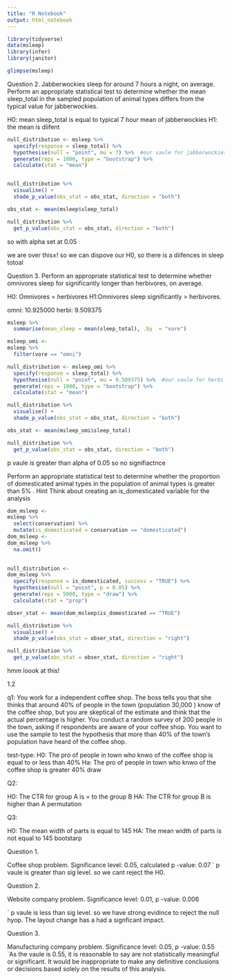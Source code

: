 ```yaml
---
title: "R Notebook"
output: html_notebook
---
```


```r
library(tidyverse)
data(msleep)
library(infer)
library(janitor)


```

```r
glimpse(msleep)
```
Question 2.
Jabberwockies sleep for around 7 hours a night, on average. Perform an appropriate statistical test to determine whether the mean sleep_total in the sampled population of animal types differs from the typical value for jabberwockies.

H0: mean sleep_total is equal to typical 7 hour mean of jabberwockies
H1: the mean is diifent 

```r

null_distribution <- msleep %>% 
  specify(response = sleep_total) %>% 
  hypothesise(null = "point", mu = 7) %>%  #our vaule for jabberwockies
  generate(reps = 1000, type = "bootstrap") %>% 
  calculate(stat = "mean")



```

```r

null_distribution %>% 
  visualise() +
  shade_p_value(obs_stat = obs_stat, direction = "both")


```
```r
obs_stat <- mean(msleep$sleep_total)


```

```r

null_distribution %>% 
  get_p_value(obs_stat = obs_stat, direction = "both")
```

so with alpha set at 0.05

we are over this±! so we can dispove our H0,
so there is a diifences in sleep totoal 


Question 3.
Perform an appropriate statistical test to determine whether omnivores sleep for significantly longer than herbivores, 
on average.

H0: Omnivores = herbivores
H1:Omnivores sleep significantly > herbivores.

omni: 10.925000
herbi: 9.509375

```r
msleep %>% 
  summarise(mean_sleep = mean(sleep_total), .by  = "vore")
```

```r
msleep_omi <-
msleep %>% 
  filter(vore == "omni")
```


```r

null_distribution <- msleep_omi %>% 
  specify(response = sleep_total) %>% 
  hypothesise(null = "point", mu = 9.509375) %>%  #our vaule for herbi
  generate(reps = 1000, type = "bootstrap") %>% 
  calculate(stat = "mean")

```

```r

null_distribution %>% 
  visualise() +
  shade_p_value(obs_stat = obs_stat, direction = "both")


```

```r
obs_stat <- mean(msleep_omi$sleep_total)


```

```r

null_distribution %>% 
  get_p_value(obs_stat = obs_stat, direction = "both")
```
p vaule is greater than alpha of 0.05 
so no signifiactnce 

Perform an appropriate statistical test to determine whether the proportion of domesticated animal types in the population of animal types is greater than 5%
.
Hint
Think about creating an is_domesticated variable for the analysis


```r
dom_msleep <- 
msleep %>% 
  select(conservation) %>% 
  mutate(is_domesticated = conservation == "domesticated")
dom_msleep <-
dom_msleep %>% 
  na.omit()
  
```

```r
null_distribution <-
dom_msleep %>% 
  specify(response = is_domesticated, success = "TRUE") %>% 
  hypothesise(null = "point", p = 0.05) %>% 
  generate(reps = 5000, type = "draw") %>% 
  calculate(stat = "prop")

```

```r
obser_stat <- mean(dom_msleep$is_domesticated == "TRUE")
```

```r

null_distribution %>% 
  visualise() +
  shade_p_value(obs_stat = obser_stat, direction = "right")

```

```r
null_distribution %>% 
  get_p_value(obs_stat = obser_stat, direction = "right")

```
hmm loook at this! 


1.2


q1:
You work for a independent coffee shop. The boss tells you that she thinks that around 40%
 of people in the town (population 30,000
) know of the coffee shop, but you are skeptical of the estimate and think that the actual percentage is higher. You conduct a random survey of 200
 people in the town, asking if respondents are aware of your coffee shop. You want to use the sample to test the hypothesis that more than 40%
 of the town’s population have heard of the coffee shop.


test-type:
H0: The pro of people in town who knwo of the coffee shop is equal to or less than 40%
Ha: The pro of people in town who knwo of the coffee shop is greater 40%
draw 


Q2:


H0: The CTR for group A is = to the group B
HA: The CTR for group B is higher than A
permutation

Q3:

H0: The mean width of parts is equal to 145
HA: The mean width of parts is not equal to 145
bootstarp


Question 1.

Coffee shop problem. Significance level: 0.05, calculated p
-value: 0.07
` p vaule is greater than sig level. so we cant reject the H0. 


Question 2.

Website company problem. Significance level: 0.01, p
-value: 0.006

` p vaule is less than sig level. so we have strong evidince to reject the null hyop. The layout change has a had a signficant impact.


Question 3.

Manufacturing company problem. Significance level: 0.05, p
-value: 0.55
`As the vaule is 0.55, it is reasonable to say are not statistically meaningful or significant. It would be inappropriate to make any definitive conclusions or decisions based solely on the results of this analysis.




